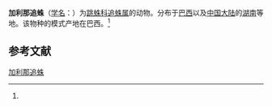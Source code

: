 {{Speciesbox
| name = 加利那追蛛
| status = 
| status_system = 
| image = 
| genus = Dendryphantes
| species = canariensis
| authority = (Schmidt, 1977)<ref name='id14694'>{{cite web| url =http://www.bioinfo.cn/db05/BjdwSpecies.php?action=view&id=14694| title =加利那追蛛| work =《中国动物物种编目数据库》| publisher =中国科学院微生物研究所| author =中国科学院动物研究所| accessdate =2009-04-28| deadurl =yes| archiveurl =https://web.archive.org/web/20160305011842/http://www.bioinfo.cn/db05/BjdwSpecies.php?action=view&id=14694| archivedate =2016-03-05}}</ref>
}}

'''加利那追蛛'''（[[学名|学名]]：{{lang|la|''Dendryphantes canariensis''}}）为[[跳蛛科|跳蛛科]][[追蛛属|追蛛属]]的动物。分布于[[巴西|巴西]]以及[[中国大陆|中国大陆]]的[[湖南|湖南]]等地。该物种的模式产地在巴西。<ref name='id14694'/>

== 参考文献 ==
{{reflist}}

{{Wikispecies|Dendryphantes canariensis}}

[[Category:追蛛属|加利那追蛛]]


{{蜘蛛小作品}}